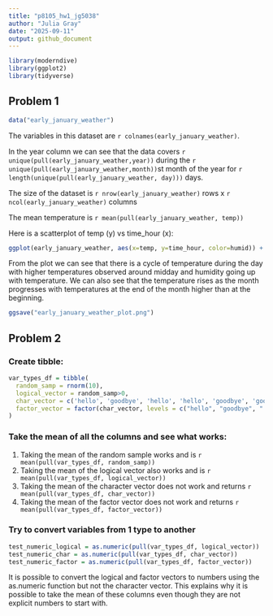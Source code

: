 ```yaml
---
title: "p8105_hw1_jg5038"
author: "Julia Gray"
date: "2025-09-11"
output: github_document
---
```

```r
library(moderndive)
library(ggplot2)
library(tidyverse)
```

## Problem 1
```r
data("early_january_weather")
```

The variables in this dataset are `r colnames(early_january_weather)`.

In the year column we can see that the data covers `r unique(pull(early_january_weather,year))` during the `r unique(pull(early_january_weather,month))`st month of the year for `r length(unique(pull(early_january_weather, day)))` days.

The size of the dataset is `r nrow(early_january_weather)` rows x `r ncol(early_january_weather)` columns

The mean temperature is `r mean(pull(early_january_weather, temp))`

Here is a scatterplot of temp (y) vs time_hour (x):
```r
ggplot(early_january_weather, aes(x=temp, y=time_hour, color=humid)) + geom_point()
```
From the plot we can see that there is a cycle of temperature during the day with higher temperatures observed around midday and humidity going up with temperature. We can also see that the temperature rises as the month progresses with temperatures at the end of the month higher than at the beginning. 

```r
ggsave("early_january_weather_plot.png")
```

## Problem 2

### Create tibble:
```r
var_types_df = tibble(
  random_samp = rnorm(10),
  logical_vector = random_samp>0,
  char_vector = c('hello', 'goodbye', 'hello', 'hello', 'goodbye', 'goodbye', 'hello', 'goodbye', 'hello', '!'),
  factor_vector = factor(char_vector, levels = c("hello", "goodbye", "!"))
)

```
### Take the mean of all the columns and see what works:

1. Taking the mean of the random sample works and is `r mean(pull(var_types_df, random_samp))`
2. Taking the mean of the logical vector also works and is `r mean(pull(var_types_df, logical_vector))`
3. Taking the mean of the character vector does not work and returns `r mean(pull(var_types_df, char_vector))`
4. Taking the mean of the factor vector does not work and returns `r mean(pull(var_types_df, factor_vector))`


### Try to convert variables from 1 type to another
```r
test_numeric_logical = as.numeric(pull(var_types_df, logical_vector))
test_numeric_char = as.numeric(pull(var_types_df, char_vector))
test_numeric_factor = as.numeric(pull(var_types_df, factor_vector))
```

It is possible to convert the logical and factor vectors to numbers using the as.numeric function but not the character vector. This explains why it is possible to take the mean of these columns even though they are not explicit numbers to start with.









